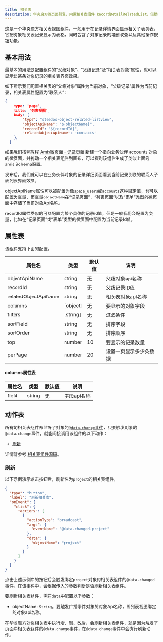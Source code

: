 ```yaml
---
title: 相关表
description: 华炎魔方微页面引擎，内置相关表组件 RecordDetailRelatedList，借助amis渲染器，可以帮助开发人员快速生成一个功能完善的相关表视图组件。
---
```


这是一个华炎魔方相关表视图组件，一般用于在记录详情界面显示相关子表列表，它把对象相关表记录显示为表格，同时包含了对象记录的增删改查以及其他操作按钮功能。

## 基本用法

最基本的用法是配置组件的“父级对象”、“父级记录”及“相关表对象”属性，就可以显示出某条对象记录的相关表界面效果。

如下所示我们配置相关表的“父级对象”属性为当前对象，“父级记录”属性为当前记录，相关表属性配置为“联系人”：

```json
{
    type: 'page',
    title: '列表视图',
    body: {
        "type": "steedos-object-related-listview",
        "objectApiName": "${objectName}",
        "recordId": "${recordId}",
        "relatedObjectApiName": "contacts"
    },
  }
```
如果我们按照教程 [Amis微页面 - 记录页面](/docs/amis/page-type#%E8%AE%B0%E5%BD%95%E9%A1%B5%E9%9D%A2) 新建一个指向业务伙伴 accounts 对象的微页面，并拖动一个相关表组件到画布，可以看到该组件生成了类似上面的amis Schema配置。

发布后，我们就可以在业务伙伴对象的记录详细页面看到当前记录关联的联系人子表列表界面效果。

objectApiName属性可以被配置为像`space_users`或`accounts`这种固定值，也可以配置为变量，而变量`objectName`在“记录页面”、“列表页面”以及“表单”类型的微页面中存储了当前对象Api名称。

recordId属性类似的可以配置为某个具体的记录id值，但是一般我们会配置为变量，比如在“记录页面”或“表单”类型的微页面中配置为当前记录Id值。

## 属性表

该组件支持下面的配置。

| 属性名 | 类型 | 默认值 | 说明 |
|----|----|----|----|
| objectApiName | string | 无 | 父级对象api名称 |
| recordId | string | 无 | 父级记录ID值 |
| relatedObjectApiName | string | 无 | 相关表对象api名称 |
| columns | [object] | 无 | 要显示的对象字段 |
| filters | [string] | 无 | 过滤条件 |
| sortField | string | 无 | 排序字段 |
| sortOrder | string | 无 | 排序顺序 |
| top | number | 10 | 要显示的记录数量 |
| perPage | number | 20 | 设置一页显示多少条数据 |

<!--
| actions | [string] | 无 | 操作 |
| enableActions | boolean | false | 显示列表视图操作栏 |
-->

#### columns属性表

| 属性名 | 类型 | 默认值 | 说明 |
|----|----|----|----|
| field | string | 无 | 字段api名称 |


## 动作表

所有的相关表组件都监听了对象的[`@data.change`事件](/docs/amis/component#@data.change事件)，只要触发对象的`@data.change`事件，就能间接调用该组件的以下动作： 
- [刷新](#刷新)

详情请参考 [相关表组件源码](https://github.com/steedos/steedos-widgets/blob/1.2/packages/%40steedos-widgets/amis-lib/src/lib/objectsRelated.js#L162)。

### 刷新

以下示例演示点击按钮后，刷新名为`project`的相关表组件。

```json
{
  "type": "button",
  "label": "刷新相关表",
  "onEvent": {
    "click": {
      "actions": [
        {
          "actionType": "broadcast",
          "args": {
            "eventName": "@data.changed.project"
          },
          "data": {
            "objectName": "project"
          }
        }
      ]
    }
  }
}
```

点击上述示例中的按钮后会触发绑定`project`对象的相关表组件的`@data.changed`事件，在该事件中，会根据传入的参数判断是否刷新相关表组件。

要刷新相关表组件，需在`data`中配置以下参数：
- objectName: `String`。要触发广播事件对象的对象Api名称，即列表视图绑定的对象api名称。

在华炎魔方对象相关表中执行增、删、改后，会刷新相关表组件，就是因为触发了页面中相关表组件的`@data.change`事件，在`@data.change`事件中会执行刷新动作。
